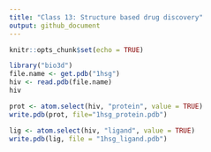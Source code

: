 ```yaml
---
title: "Class 13: Structure based drug discovery"
output: github_document
---
```


```r
knitr::opts_chunk$set(echo = TRUE)
```

```r
library("bio3d")
file.name <- get.pdb("1hsg")
hiv <- read.pdb(file.name)
hiv
```

```r
prot <- atom.select(hiv, "protein", value = TRUE)
write.pdb(prot, file="1hsg_protein.pdb")
```

```r
lig <- atom.select(hiv, "ligand", value = TRUE)
write.pdb(lig, file = "1hsg_ligand.pdb")
```

